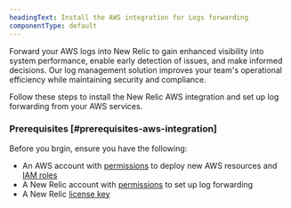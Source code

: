 ```yaml
---
headingText: Install the AWS integration for Logs forwarding
componentType: default
---
```


Forward your AWS logs into New Relic to gain enhanced visibility into system performance, enable early detection of issues, and make informed decisions. Our log management solution improves your team's operational efficiency while maintaining security and compliance.


Follow these steps to install the New Relic AWS integration and set up log forwarding from your AWS services.

### Prerequisites [#prerequisites-aws-integration]
Before you brgin, ensure you have the following:
* An AWS account with [permissions](https://docs.aws.amazon.com/ARG/latest/userguide/gettingstarted-prereqs-permissions.html) to deploy new AWS resources and [IAM roles](https://docs.aws.amazon.com/IAM/latest/UserGuide/id_roles.html)
* A New Relic account with [permissions](/docs/accounts/accounts-billing/new-relic-one-user-management/user-permissions/#logs) to set up log forwarding
* A New Relic [license key](https://one.newrelic.com/api-keys)